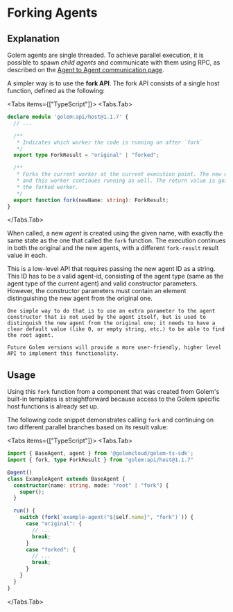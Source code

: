 
# Forking Agents

## Explanation

Golem agents are single threaded. To achieve parallel execution, it is possible to spawn _child agents_ and communicate with them using RPC, as described on the [Agent to Agent communication page](/develop/rpc).

A simpler way is to use the **fork API**. The fork API consists of a single host function, defined as the following:

<Tabs items={["TypeScript"]}>
<Tabs.Tab>
```typescript
declare module 'golem:api/host@1.1.7' {
  // ...

  /**
   * Indicates which worker the code is running on after `fork`
   */
  export type ForkResult = "original" | "forked";

  /**
   * Forks the current worker at the current execution point. The new worker gets the `new-name` worker name,
   * and this worker continues running as well. The return value is going to be different in this worker and
   * the forked worker.
   */
  export function fork(newName: string): ForkResult;
}
```
</Tabs.Tab>
</Tabs>

When called, a new _agent_ is created using the given name, with exactly the same state as the one that called the `fork` function. The execution continues in both the original and the new agents, with a different `fork-result` result value in each.

<Callout type="warning">
    This is a low-level API that requires passing the new agent ID as a string. This ID has to be a valid agent-id, consisting of the agent type (same as the agent type of the current agent) and valid constructor parameters. However, the constructor parameters must contain an element distinguishing the new agent from the original one.

    One simple way to do that is to use an extra parameter to the agent constructor that is not used by the agent itself, but is used to distinguish the new agent from the original one; it needs to have a clear default value (like 0, or empty string, etc.) to be able to find the root agent.

    Future Golem versions will provide a more user-friendly, higher level API to implement this functionality.
</Callout>

## Usage

Using this `fork` function from a component that was created from Golem's built-in templates is straightforward because access to the Golem specific host functions is already set up.

The following code snippet demonstrates calling `fork` and continuing on two different parallel branches based on its result value:

<Tabs items={["TypeScript"]}>
  <Tabs.Tab>
  ```typescript
  import { BaseAgent, agent } from '@golemcloud/golem-ts-sdk';
  import { fork, type ForkResult } from "golem:api/host@1.1.7"

  @agent()
  class ExampleAgent extends BaseAgent {
    constructor(name: string, mode: "root" | "fork") {
      super();
    }

    run() {
      switch (fork(`example-agent("${self.name}", "fork")`)) {
        case "original": {
          // ...
          break;
        }
        case "forked": {
          // ...
          break;
        }
      }
    }
  }
  ```
  </Tabs.Tab>

</Tabs>
